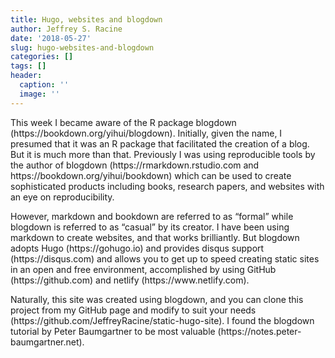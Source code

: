 ```yaml
---
title: Hugo, websites and blogdown
author: Jeffrey S. Racine
date: '2018-05-27'
slug: hugo-websites-and-blogdown
categories: []
tags: []
header:
  caption: ''
  image: ''
---
```


This week I became aware of the R package blogdown (https://bookdown.org/yihui/blogdown). Initially, given the name, I presumed that it was an R package that facilitated the creation of a blog. But it is much more than that. Previously I was using reproducible tools by the author of blogdown (https://rmarkdown.rstudio.com and https://bookdown.org/yihui/bookdown) which can be used to create sophisticated products including books, research papers, and websites with an eye on reproducibility.

However, markdown and bookdown are referred to as "formal" while blogdown is referred to as "casual" by its creator. I have been using markdown to create websites, and that works brilliantly. But blogdown adopts Hugo (https://gohugo.io) and provides disqus support (https://disqus.com) and allows you to get up to speed creating static sites in an open and free environment, accomplished by using GitHub (https://github.com) and netlify (https://www.netlify.com).

Naturally, this site was created using blogdown, and you can clone this project from my GitHub page and modify to suit your needs (https://github.com/JeffreyRacine/static-hugo-site). I found the blogdown tutorial by Peter Baumgartner to be most valuable (https://notes.peter-baumgartner.net).